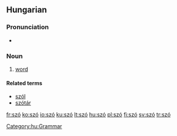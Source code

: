 {{see|sző}}
==Hungarian==

===Pronunciation===
*{{IPA|/ˈsoː/|lang=hu}}

===Noun===
{{hu-noun|pl=szavak}}

# [[word]]

====Related terms====
*[[szól]]
*[[szótár]]

[[Category:hu:Grammar]]

[[fr:szó]]
[[ko:szó]]
[[io:szó]]
[[ku:szó]]
[[lt:szó]]
[[hu:szó]]
[[pl:szó]]
[[fi:szó]]
[[sv:szó]]
[[tr:szó]]